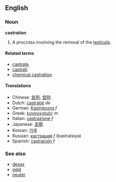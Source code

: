 ==English==
===Noun===
'''castration'''

# A proccess involving the removal of the [[testicals]].

====Related terms====
*[[castrate]]
*[[castrati]]
*[[chemical castration]]

====Translations====
*Chinese: [[宮刑]], [[宫刑]]
*Dutch: [[castratie]] ''de''
*German: [[Kastrierung]] ''f''
*Greek: [[ευνουχισμός]] ''m''
*Italian: [[castrazione]] ''f''
*Japanese: [[去勢]]
*Korean: [[거세]]
*Russian: [[кастрация]] ''f'' (kastratsiya)
*Spanish: [[castración]] ''f''

===See also===
*[[desex]]
*[[geld]]
*[[neuter]]